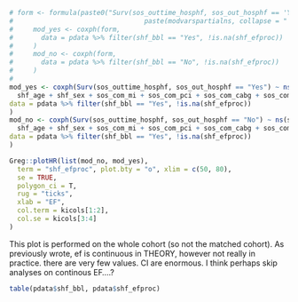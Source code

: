 ```r

# form <- formula(paste0("Surv(sos_outtime_hosphf, sos_out_hosphf == 'Yes') ~ ns(shf_efproc, df = 4) + ",
#                                 paste(modvarspartialns, collapse = " + ")))
#     mod_yes <- coxph(form,
#       data = pdata %>% filter(shf_bbl == "Yes", !is.na(shf_efproc))
#     )
#     mod_no <- coxph(form,
#       data = pdata %>% filter(shf_bbl == "No", !is.na(shf_efproc))
#     )
#
mod_yes <- coxph(Surv(sos_outtime_hosphf, sos_out_hosphf == "Yes") ~ ns(shf_efproc, df = 4) +
  shf_age + shf_sex + sos_com_mi + sos_com_pci + sos_com_cabg + sos_com_af + sos_com_copd + sos_com_hypertension,
data = pdata %>% filter(shf_bbl == "Yes", !is.na(shf_efproc))
)
mod_no <- coxph(Surv(sos_outtime_hosphf, sos_out_hosphf == "No") ~ ns(shf_efproc, df = 4) +
  shf_age + shf_sex + sos_com_mi + sos_com_pci + sos_com_cabg + sos_com_af + sos_com_copd + sos_com_hypertension,
data = pdata %>% filter(shf_bbl == "Yes", !is.na(shf_efproc))
)

Greg::plotHR(list(mod_no, mod_yes),
  term = "shf_efproc", plot.bty = "o", xlim = c(50, 80),
  se = TRUE,
  polygon_ci = T,
  rug = "ticks",
  xlab = "EF",
  col.term = kicols[1:2],
  col.se = kicols[3:4]
)
```

This plot is performed on the whole cohort (so not the matched cohort). As previously wrote, ef is continuous in THEORY, however not really in practice. there are very few values. CI are enormous. I think perhaps skip analyses on continous EF....? 
```r
table(pdata$shf_bbl, pdata$shf_efproc)
```
